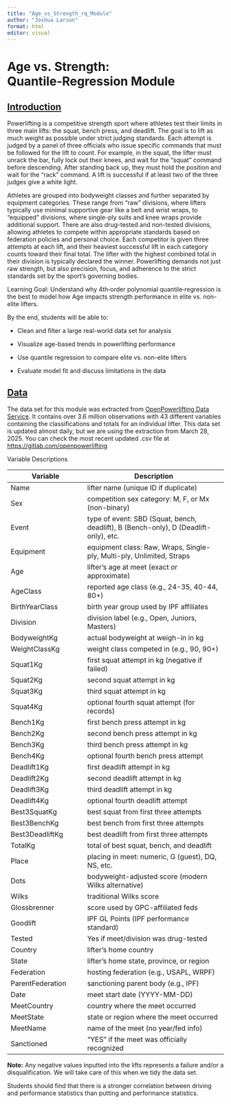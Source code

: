 ```yaml
---
title: "Age_vs_Strength_rq_Module"
author: "Joshua Larson"
format: html
editor: visual
---
```


# Age vs. Strength: Quantile‑Regression Module

## [Introduction]{.underline}

Powerlifting is a competitive strength sport where athletes test their limits in three main lifts: the squat, bench press, and deadlift. The goal is to lift as much weight as possible under strict judging standards. Each attempt is judged by a panel of three officials who issue specific commands that must be followed for the lift to count. For example, in the squat, the lifter must unrack the bar, fully lock out their knees, and wait for the "squat" command before descending. After standing back up, they must hold the position and wait for the "rack" command. A lift is successful if at least two of the three judges give a white light.

Athletes are grouped into bodyweight classes and further separated by equipment categories. These range from "raw" divisions, where lifters typically use minimal supportive gear like a belt and wrist wraps, to "equipped" divisions, where single-ply suits and knee wraps provide additional support. There are also drug-tested and non-tested divisions, allowing athletes to compete within appropriate standards based on federation policies and personal choice. Each competitor is given three attempts at each lift, and their heaviest successful lift in each category counts toward their final total. The lifter with the highest combined total in their division is typically declared the winner. Powerlifting demands not just raw strength, but also precision, focus, and adherence to the strict standards set by the sport’s governing bodies.

Learning Goal: Understand why 4th‑order polynomial quantile‑regression is the best to model how Age impacts strength performance in elite vs. non-elite lifters.

By the end, students will be able to:

-   Clean and filter a large real-world data set for analysis

-   Visualize age-based trends in powerlifting performance

-   Use quantile regression to compare elite vs. non-elite lifters

-   Evaluate model fit and discuss limitations in the data

## [Data]{.underline}

The data set for this module was extracted from [OpenPowerlifting Data Service](https://openpowerlifting.gitlab.io/opl-csv/bulk-csv-docs.html){target="_blank"}. It contains over 3.6 million observations with 43 different variables containing the classifications and totals for an individual lifter. This data set is updated almost daily, but we are using the extraction from March 28, 2025. You can check the most recent updated .csv file at [https://gitlab.com/openpowerlifting](https://gitlab.com/openpowerlifting){target="_blank"}

Variable Descriptions

| Variable | Description |
|-------------------------|----------------------------------------------|
| Name | lifter name (unique ID if duplicate) |
| Sex | competition sex category: M, F, or Mx (non-binary) |
| Event | type of event: SBD (Squat, bench, deadlift), B (Bench-only), D (Deadlift-only), etc. |
| Equipment | equipment class: Raw, Wraps, Single-ply, Multi-ply, Unlimited, Straps |
| Age | lifter's age at meet (exact or approximate) |
| AgeClass | reported age class (e.g., 24-35, 40-44, 80+) |
| BirthYearClass | birth year group used by IPF affiliates |
| Division | division label (e.g., Open, Juniors, Masters) |
| BodyweightKg | actual bodyweight at weigh-in in kg |
| WeightClassKg | weight class competed in (e.g., 90, 90+) |
| Squat1Kg | first squat attempt in kg (negative if failed) |
| Squat2Kg | second squat attempt in kg |
| Squat3Kg | third squat attempt in kg |
| Squat4Kg | optional fourth squat attempt (for records) |
| Bench1Kg | first bench press attempt in kg |
| Bench2Kg | second bench press attempt in kg |
| Bench3Kg | third bench press attempt in kg |
| Bench4Kg | optional fourth bench press attempt |
| Deadlift1Kg | first deadlift attempt in kg |
| Deadlift2Kg | second deadlift attempt in kg |
| Deadlift3Kg | third deadlift attempt in kg |
| Deadlift4Kg | optional fourth deadlift attempt |
| Best3SquatKg | best squat from first three attempts |
| Best3BenchKg | best bench from first three attempts |
| Best3DeadliftKg | best deadlift from first three attempts |
| TotalKg | total of best squat, bench, and deadlift |
| Place | placing in meet: numeric, G (guest), DQ, NS, etc. |
| Dots | bodyweight-adjusted score (modern Wilks alternative) |
| Wilks | traditional Wilks score |
| Glossbrenner | score used by GPC-affiliated feds |
| Goodlift | IPF GL Points (IPF performance standard) |
| Tested | Yes if meet/division was drug-tested |
| Country | lifter's home country |
| State | lifter's home state, province, or region |
| Federation | hosting federation (e.g., USAPL, WRPF) |
| ParentFederation | sanctioning parent body (e.g., IPF) |
| Date | meet start date (YYYY-MM-DD) |
| MeetCountry | country where the meet occurred |
| MeetState | state or region where the meet occurred |
| MeetName | name of the meet (no year/fed info) |
| Sanctioned | "YES" if the meet was officially recognized |

**Note:** Any negative values inputted into the lifts represents a failure and/or a disqualification. We will take care of this when we tidy the data set.



::: {.callout-note collapse="true" title="Conclusion" appearance="minimal"}
Students should find that there is a stronger correlation between driving and performance statistics than putting and performance statistics.
:::